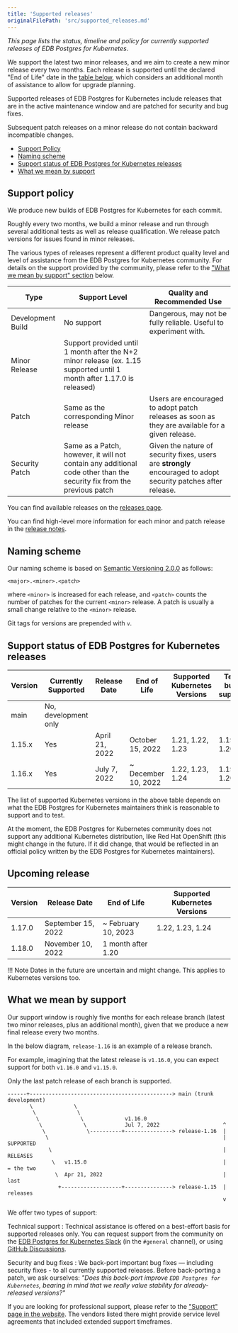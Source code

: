 ```yaml
---
title: 'Supported releases'
originalFilePath: 'src/supported_releases.md'
---
```


<!-- Inspired by https://github.com/istio/istio.io/blob/933b896c/content/en/docs/releases/supported-releases/index.md -->

<!-- Inspired by https://github.com/cert-manager/website/blob/009c5e41/content/docs/installation/supported-releases.md -->

*This page lists the status, timeline and policy for currently supported
releases of EDB Postgres for Kubernetes*.

We support the latest two minor releases, and we aim to create a new minor
release every two months. Each release is supported until the declared
"End of Life" date in the [table below](#support-status-of-cloudnativepg-releases),
which considers an additional month of assistance to allow for upgrade
planning.

Supported releases of EDB Postgres for Kubernetes include releases that are in the active
maintenance window and are patched for security and bug fixes.

Subsequent patch releases on a minor release do not contain backward
incompatible changes.

-   [Support Policy](#support-policy)
-   [Naming scheme](#naming-scheme)
-   [Support status of EDB Postgres for Kubernetes releases](#support-status-of-cloudnativepg-releases)
-   [What we mean by support](#what-we-mean-by-support)

## Support policy

We produce new builds of EDB Postgres for Kubernetes for each commit.

Roughly every two months, we build a minor release and run through several
additional tests as well as release qualification. We release patch versions
for issues found in minor releases.

The various types of releases represent a different product quality level and
level of assistance from the EDB Postgres for Kubernetes community.
For details on the support provided by the community, please refer to the
["What we mean by support" section](#what-we-mean-by-support) below.

| Type              | Support Level                                                                                                          | Quality and Recommended Use                                                                                    |
| ----------------- | ---------------------------------------------------------------------------------------------------------------------- | -------------------------------------------------------------------------------------------------------------- |
| Development Build | No support                                                                                                             | Dangerous, may not be fully reliable. Useful to experiment with.                                               |
| Minor Release     | Support provided until 1 month after the N+2 minor release (ex. 1.15 supported until 1 month after 1.17.0 is released) |                                                                                                                |
| Patch             | Same as the corresponding Minor release                                                                                | Users are encouraged to adopt patch releases as soon as they are available for a given release.                |
| Security Patch    | Same as a Patch, however, it will not contain any additional code other than the security fix from the previous patch  | Given the nature of security fixes, users are **strongly** encouraged to adopt security patches after release. |

You can find available releases on the [releases page](https://github.com/EnterpriseDB/cloud-native-postgres/releases).

You can find high-level more information for each minor and patch release in the [release notes](release_notes.md).

## Naming scheme

Our naming scheme is based on [Semantic Versioning 2.0.0](https://semver.org/)
as follows:

```
<major>.<minor>.<patch>
```

where `<minor>` is increased for each release, and `<patch>` counts the number of patches for the
current `<minor>` release. A patch is usually a small change relative to the `<minor>` release.

Git tags for versions are prepended with `v`.

## Support status of EDB Postgres for Kubernetes releases

| Version | Currently Supported  | Release Date   | End of Life         | Supported Kubernetes Versions | Tested, but not supported |
| ------- | -------------------- | -------------- | ------------------- | ----------------------------- | ------------------------- |
| main    | No, development only |                |                     |                               |                           |
| 1.15.x  | Yes                  | April 21, 2022 | October 15, 2022    | 1.21, 1.22, 1.23              | 1.19, 1.20, 1.24          |
| 1.16.x  | Yes                  | July 7, 2022   | ~ December 10, 2022 | 1.22, 1.23, 1.24              | 1.19, 1.20, 1.21          |

The list of supported Kubernetes versions in the above table depends on what
the EDB Postgres for Kubernetes maintainers think is reasonable to support and to test.

At the moment, the EDB Postgres for Kubernetes community does not support any additional
Kubernetes distribution, like Red Hat OpenShift (this might change in the
future. If it did change, that would be reflected in an official policy written
by the EDB Postgres for Kubernetes maintainers).

## Upcoming release

| Version | Release Date       | End of Life         | Supported Kubernetes Versions |
| ------- | ------------------ | ------------------- | ----------------------------- |
| 1.17.0  | September 15, 2022 | ~ February 10, 2023 | 1.22, 1.23, 1.24              |
| 1.18.0  | November 10, 2022  | 1 month after 1.20  |                               |

!!! Note
    Dates in the future are uncertain and might change. This applies to Kubernetes versions too.

## What we mean by support

Our support window is roughly five months for each release branch (latest two
minor releases, plus an additional month), given that we produce a new final
release every two months.

In the below diagram, `release-1.16` is an example of a release branch.

For example, imagining that the latest release is `v1.16.0`, you can expect
support for both `v1.16.0` and `v1.15.0`.

Only the last patch release of each branch is supported.

```diagram
------+---------------------------------------------> main (trunk development)
       \             \
        \             \
         \             \             v1.16.0
          \             \            Jul 7, 2022                    ^
           \             \----------+---------------> release-1.16  |
            \                                                       | SUPPORTED
             \                                                      | RELEASES
              \   v1.15.0                                           | = the two
               \  Apr 21, 2022                                      |   last
                +-------------------+---------------> release-1.15  |   releases
                                                                    v
```

We offer two types of support:

Technical support
:   Technical assistance is offered on a best-effort basis for supported
    releases only. You can request support from the community on the
    [EDB Postgres for Kubernetes Slack](https://cloudnativepg.slack.com/) (in the `#general` channel),
    or using [GitHub Discussions](https://github.com/EnterpriseDB/cloud-native-postgres/discussions).

Security and bug fixes
:   We back-port important bug fixes — including security fixes - to all
    currently supported releases. Before back-porting a patch, we ask ourselves:
    *"Does this back-port improve `EDB Postgres for Kubernetes`, bearing in mind that we really
    value stability for already-released versions?"*

If you are looking for professional support, please refer to the
["Support" page in the website](https://cloudnative-pg.io/support/).
The vendors listed there might provide service level agreements that included
extended support timeframes.